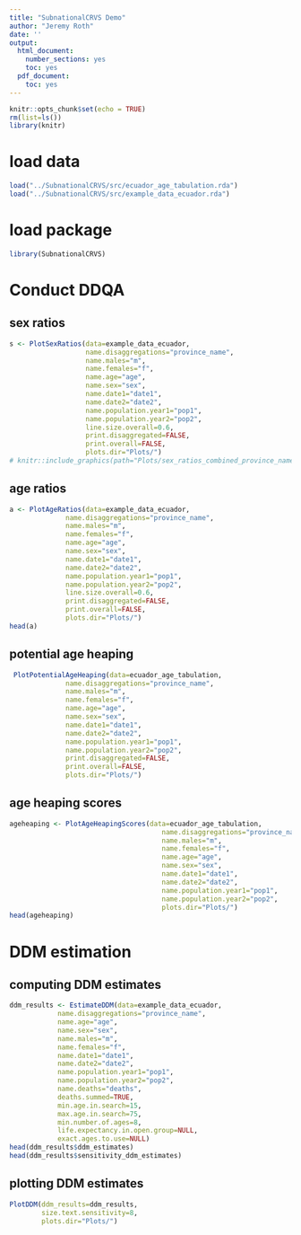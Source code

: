 ```yaml
---
title: "SubnationalCRVS Demo"
author: "Jeremy Roth"
date: ''
output:
  html_document:
    number_sections: yes
    toc: yes
  pdf_document:
    toc: yes
---
```


```r
knitr::opts_chunk$set(echo = TRUE)
rm(list=ls())
library(knitr)
```

# load data
```r
load("../SubnationalCRVS/src/ecuador_age_tabulation.rda")
load("../SubnationalCRVS/src/example_data_ecuador.rda")
```

# load package
```r
library(SubnationalCRVS)
```

<!-- # source scripts and load dependencies (will be replaced by a call to library() when a draft of the documentation is done) -->
<!-- ```{r, "source_scripts", message=FALSE, warning=FALSE, eval=FALSE} -->
<!-- ## source scripts -->
<!-- source("../SubnationalCRVS/R/ComputeAgeHeapingScores.R") -->
<!-- source("../SubnationalCRVS/R/ComputeAgeRatios.R") -->
<!-- source("../SubnationalCRVS/R/ComputeSexRatios.R") -->
<!-- source("../SubnationalCRVS/R/EstimateDDM.R") -->
<!-- source("../SubnationalCRVS/R/GetOneAgeRatio.R") -->
<!-- source("../SubnationalCRVS/R/Helpers.R") -->
<!-- source("../SubnationalCRVS/R/PlotAgeHeapingScores.R") -->
<!-- source("../SubnationalCRVS/R/PlotAgeRatios.R") -->
<!-- source("../SubnationalCRVS/R/PlotDDM.R") -->
<!-- source("../SubnationalCRVS/R/PlotPotentialAgeHeaping.R") -->
<!-- source("../SubnationalCRVS/R/PlotSexRatios.R") -->
<!-- ## load dependencies -->
<!-- library(dplyr) -->
<!-- library(ggplot2) -->
<!-- library(ggpubr) -->
<!-- library(gridExtra) -->
<!-- library(reshape2) -->
<!-- library(DemoTools) -->
<!-- library(DDM) -->
<!-- ``` -->

# Conduct DDQA
## sex ratios
```r
s <- PlotSexRatios(data=example_data_ecuador,
                   name.disaggregations="province_name",
                   name.males="m",
                   name.females="f",
                   name.age="age",
                   name.sex="sex",
                   name.date1="date1",
                   name.date2="date2",
                   name.population.year1="pop1",
                   name.population.year2="pop2",
                   line.size.overall=0.6,
                   print.disaggregated=FALSE,
                   print.overall=FALSE,
                   plots.dir="Plots/")
# knitr::include_graphics(path="Plots/sex_ratios_combined_province_name_2020-02-12.pdf") # not working :(
```
## age ratios
```r
a <- PlotAgeRatios(data=example_data_ecuador,
              name.disaggregations="province_name",
              name.males="m",
              name.females="f",
              name.age="age",
              name.sex="sex",
              name.date1="date1",
              name.date2="date2",
              name.population.year1="pop1",
              name.population.year2="pop2",
              line.size.overall=0.6,
              print.disaggregated=FALSE,
              print.overall=FALSE,
              plots.dir="Plots/")
head(a)
```

## potential age heaping
```r
 PlotPotentialAgeHeaping(data=ecuador_age_tabulation,
              name.disaggregations="province_name",
              name.males="m",
              name.females="f",
              name.age="age",
              name.sex="sex",
              name.date1="date1",
              name.date2="date2",
              name.population.year1="pop1",
              name.population.year2="pop2",
              print.disaggregated=FALSE,
              print.overall=FALSE,
              plots.dir="Plots/")
```

## age heaping scores
```r
ageheaping <- PlotAgeHeapingScores(data=ecuador_age_tabulation,
                                      name.disaggregations="province_name_short",
                                      name.males="m",
                                      name.females="f",
                                      name.age="age",
                                      name.sex="sex",
                                      name.date1="date1",
                                      name.date2="date2",
                                      name.population.year1="pop1",
                                      name.population.year2="pop2",
                                      plots.dir="Plots/")
head(ageheaping)
```

# DDM estimation
## computing DDM estimates
```r
ddm_results <- EstimateDDM(data=example_data_ecuador, 
            name.disaggregations="province_name",
            name.age="age",
            name.sex="sex",
            name.males="m",
            name.females="f",
            name.date1="date1",
            name.date2="date2",
            name.population.year1="pop1",
            name.population.year2="pop2",
            name.deaths="deaths",
            deaths.summed=TRUE,
            min.age.in.search=15,
            max.age.in.search=75,
            min.number.of.ages=8,
            life.expectancy.in.open.group=NULL,
            exact.ages.to.use=NULL)
head(ddm_results$ddm_estimates)
head(ddm_results$sensitivity_ddm_estimates)
```
## plotting DDM estimates
```r
PlotDDM(ddm_results=ddm_results,
        size.text.sensitivity=8,
        plots.dir="Plots/")
```


